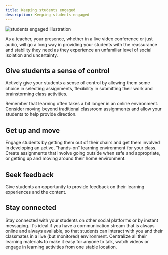 ```yaml
---
title: Keeping students engaged
description: Keeping students engaged
---
```


<Row className="title-with-text">
  <Column colMd={2} colLg={3}>

![students engaged illustration](images/students-engaged-contenttop.png)

  </Column>
  <Column colMd={6} colLg={8}>

<PageDescription>

As a teacher, your presence, whether in a live video conference or just audio, will go a long way in providing your students with the reassurance and stability they need as they experience an unfamiliar level of social isolation and uncertainty.

</PageDescription>

  </Column>
</Row>
<Row className="title-with-text">
  <Column colMd={2} colLg={3}>

## Give students a sense of control

  </Column>
  <Column colMd={6} colLg={8}>

Actively give your students a sense of control by allowing them some choice in selecting assignments, flexibility in submitting their work and brainstorming class activities.

Remember that learning often takes a bit longer in an online environment. Consider moving beyond traditional classroom assignments and allow your students to help provide direction.

  </Column>
</Row>
<Row className="title-with-text">
  <Column colMd={2} colLg={3}>

## Get up and move

  </Column>
  <Column colMd={6} colLg={8}>

Engage students by getting them out of their chairs and get them involved in developing an active, "hands-on" learning environment for your class. Create assignments that involve going outside when safe and appropriate, or getting up and moving around their home environment.

  </Column>
</Row>
<Row className="title-with-text">
  <Column colMd={2} colLg={3}>

## Seek feedback

  </Column>
  <Column colMd={6} colLg={8}>

Give students an opportunity to provide feedback on their learning experiences and the content.

  </Column>
</Row>
<Row className="title-with-text">
  <Column colMd={2} colLg={3}>

## Stay connected

  </Column>
  <Column colMd={6} colLg={8}>

Stay connected with your students on other social platforms or by instant messaging. It's ideal if you have a communication stream that is always online and always available, so that students can interact with you and their classmates in a live (but monitored) environment. Centralize all their learning materials to make it easy for anyone to talk, watch videos or engage in learning activities from one stable location.

  </Column>
</Row>

